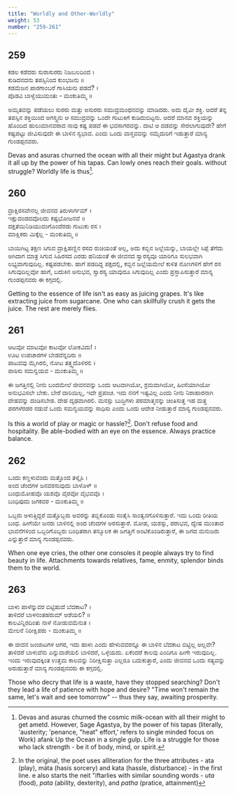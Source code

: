 ```yaml
---
title: "Worldly and Other-Worldly"
weight: 53
number: "259-261"
---
```


## 259

ಕಡಲ ಕಡೆದರು ಸುರಾಸುರರು ನಿಜಬಲದಿಂದ ।  
ಕುಡಿದನದನು ತಪಸ್ಸಿನಿಂದ ಕುಂಭಜನು ॥  
ಕಡಮೆಜನ ಪಾರಗಾಂಬರೆ ಗಾಸಿಯನು ಪಡದೆ? ।  
ಪೊಡವಿ ಬಾಳ್ವೆಯುಮಂತು - ಮಂಕುತಿಮ್ಮ ॥

ಅಮೃತವನ್ನು ಪಡೆಯಲು ಸುರರು ಮತ್ತು ಅಸುರರು ಸಮುದ್ರಮಂಥನವನ್ನು ಮಾಡಿದರು. ಅದು ದೈವೀ ಶಕ್ತಿ. ಆದರೆ ತನ್ನ ತಪಸ್ಸಿನ ಶಕ್ತಿಯಿಂದ ಅಗಸ್ತ್ಯನು ಆ ಸಮುದ್ರವನ್ನು ಒಂದೇ ಗುಟುಕಿಗೆ ಕುಡಿದುಬಿಟ್ಟನು. ಆದರೆ ಮಾನವ ಶಕ್ತಿಯನ್ನು ಹೊಂದಿದ ಹುಲುಮಾನವರಾದ ನಾವು ಕಷ್ಟ ಪಡದೆ ಈ ಭವಸಾಗರವನ್ನು. ದಾಟಿ ಆ ದಡವನ್ನು ಸೇರಲಾಗುವುದೇ? ಹೇಗೆ ಕಷ್ಟಪಟ್ಟು ಜೀವಿಸುವುದೇ ಈ ಬಾಳಿನ ಸ್ವಭಾವ. ಎಂದು ಒಂದು ವಾಸ್ತವವನ್ನು ನಮ್ಮೆದುರಿಗೆ ಇಡುತ್ತಾರೆ ಮಾನ್ಯ ಗುಂಡಪ್ಪನವರು.

Devas and asuras churned the ocean with all their might but Agastya drank it all up by the power of his tapas. Can lowly ones reach their goals. without struggle? Worldly life is thus[^92].

## 260

ದ್ರಾಕ್ಷಿರಸವೇನಲ್ಲ ಜೀವನದ ತಿರುಳಾರ್ಗಮ್ ।  
ಇಕ್ಷುದಂಡದವೊಲದು ಕಷ್ಟಭೋಜನವೆ ॥  
ದಕ್ಷತೆಯಿನಿಡಿಯುವಂಗೊಂದೆರಡು ಗುಟುಕು ರಸ ।  
ಮಾಕ್ಷಿಕರು ಮಿಕ್ಕೆಲ್ಲ - ಮಂಕುತಿಮ್ಮ ॥

ಬಾಯಿಗಿಟ್ಟ ತಕ್ಷಣ ಸಿಗುವ ದ್ರಾಕ್ಷಿಹಣ್ಣಿನ ರಸದ ರುಚಿಯಂತೆ ಅಲ್ಲ, ಅದು ಕಬ್ಬಿನ ಜಲ್ಲೆಯನ್ನು, ಬಾಯಲ್ಲೇ ಸಿಪ್ಪೆ ತೆಗೆದು ಅಗಿದಾಗ ಮಾತ್ರ ಸಿಗುವ ಸಿಹಿರಸದ ಎರಡು ಹನಿಯಂತೆ ಈ ಜೀವನದ ಸ್ವಾರಸ್ಯವೂ ಯಾರಿಗೂ ಸುಲಭವಾಗಿ ಲಭ್ಯವಾಗುವುದಿಲ್ಲ. ಕಷ್ಟಪಡಬೇಕು. ಹಾಗೆ ಪಡದಿದ್ದ ಪಕ್ಷದಲ್ಲಿ, ಕಬ್ಬಿನ ಜಲ್ಲೆಯಮೇಲೆ ಕುಳಿತ ನೊಣಗಳಿಗೆ ಹೇಗೆ ರಸ ಸಿಗುವುದಿಲ್ಲವೋ ಹಾಗೆ, ಬದುಕಿನ ಅನುಭವ, ಸ್ವಾರಸ್ಯ ಯಾವುದೂ ಸಿಗುವುದಿಲ್ಲ ಎಂದು ಪ್ರಸ್ತಾಪಿಸುತ್ತಾರೆ ಮಾನ್ಯ ಗುಂಡಪ್ಪನವರು ಈ ಕಗ್ಗದಲ್ಲಿ.

Getting to the essence of life isn't as easy as juicing grapes. It's like extracting juice from sugarcane. One who can skillfully crush it gets the juice. The rest are merely flies.

## 261

ಆಟವೋ ಮಾಟವೋ ಕಾಟವೋ ಲೋಕವಿದು! ।  
ಊಟ ಉಪಚಾರಗಳ ಬೇಡವೆನ್ನದಿರು ॥  
ಪಾಟವವು ಮೈಗಿರಲಿ, ನೋಟ ತತ್ತ್ವದೊಳಿರಲಿ ।  
ಪಾಠಿಸು ಸಮನ್ವಯವ - ಮಂಕುತಿಮ್ಮ ॥

ಈ ಜಗತ್ತಿನಲ್ಲಿ ನೀನು ಬಂದಮೇಲೆ ಜೀವನವನ್ನು ಒಂದು ಆಟವಾಗಿಯೋ, ಶ್ರಮವಾಗಿಯೋ, ಹಿಂಸೆಯಾಗಿಯೋ ಅನುಭವಿಸಲೇ ಬೇಕು. ಬೇರೆ ದಾರಿಯಿಲ್ಲ, ಇದೇ ಪ್ರಪಂಚ. ಇದು ನನಗೆ ಇಷ್ಟವಿಲ್ಲ ಎಂದು ನೀನು ನಿರಾಹಾರನಾಗಿ ದೇಹವನ್ನು ದಂಡಿಸಬೇಡ. ದೇಹ ದೃಢವಾಗಿರಲಿ. ಮನಸ್ಸು ಬುದ್ಧಿಗಳು ಪರಮಾತ್ಮನನ್ನು ಚಿಂತಿಸುತ್ತ ಇಹ ಮತ್ತ ಪರಗಳೆರಡರ ನಡುವೆ ಒಂದು ಸಮನ್ವಯವನ್ನು ಸಾಧಿಸು ಎಂದು ಒಂದು ಆದೇಶ ನೀಡುತ್ತಾರೆ ಮಾನ್ಯ ಗುಂಡಪ್ಪನವರು.

Is this a world of play or magic or hassle?[^93]. Don't refuse food and hospitality. Be able-bodied with an eye on the essence. Always practice balance.

## 262

ಒಂದು ಕಣ್ಣಳುವಂದು ಮತ್ತೊಂದ ತಳ್ಕೈಸಿ ।  
ಅಂದ ಚೆಂದಗಳ ಜನವರಸುವುದು ಬಾಳೊಳ್ ॥  
ಬಂಧುಮೋಹವೊ ಯಶವೊ ವೈರವೋ ವೈಭವವೊ ।  
ಬಂಧಿಪುದು ಜಗಕವರ - ಮಂಕುತಿಮ್ಮ ॥

ಒಬ್ಬರು ಅಳುತ್ತಿದ್ದರೆ ಮತ್ತೊಬ್ಬರು ಅವರನ್ನು ತಬ್ಬಿಕೊಂಡು ಸಂತೈಸಿ ಸಾಂತ್ವನಗೊಳಿಸುತ್ತಾರೆ. ಇದು ಒಂದು ರೀತಿಯ ಬಂಧ. ಹೀಗೆಯೇ ಜನರು ಬಾಳಿನಲ್ಲಿ ಅಂದ ಚೆಂದಗಳ ಅರಸುತ್ತಾರೆ. ಮೋಹ, ಯಶಸ್ಸು, ಪರಾಭವ, ದ್ವೇಷ ಮುಂತಾದ ಭಾವನೆಗಳಿಂದ ಒಬ್ಬರಿಗೊಬ್ಬರು ಬಂಧಿತರಾಗಿ ತನ್ಮೂಲಕ ಈ ಜಗತ್ತಿಗೆ ಅಂಟಿಕೊಂಡಿರುತ್ತಾರೆ, ಈ ಜಗದ ಮನುಜರು ಎನ್ನುತ್ತಾರೆ ಮಾನ್ಯ ಗುಂಡಪ್ಪನವರು.

When one eye cries, the other one consoles it people always try to find beauty in life. Attachments towards relatives, fame, enmity, splendor binds them to the world.

## 263

ಬಾಳು ಪಾಳೆನ್ನುವರ ಬಿಟ್ಟಿಹುದೆ ಬೆದಕಾಟ? ।  
ತಾಳಿದರೆ ಬಾಳನಂತಹರುಮ್ ಆಶೆಯಲಿ? ॥  
ಕಾಲವಿನ್ನಿರದಿಂತು ನಾಳೆ ನೋಡುವಮೆನುತ ।  
ಮೇಲನೆ ನಿರೀಕ್ಷಿಪರು - ಮಂಕುತಿಮ್ಮ ॥

ಈ ಜೀವನ ಜಂಜಾಟಗಳ ಆಗರ, ಇದು ಹಾಳು ಎಂದು ಹೇಳುವವರನ್ನೂ ಈ ಬಾಳಿನ ಬೆದಕಾಟ ಬಿಟ್ಟಿಲ್ಲ ಅಲ್ಲವೇ? ತಾಳಿದರೆ ಬಾಳುವೆನು ಎನ್ನುವಾಶೆಯಲಿ ಬಾಳಿದರೆ, ಒಳ್ಳೆಯದು. ಏಕೆಂದರೆ ಕಾಲವು ಎಂದಿಗೂ ಹೀಗೇ ಇರುವುದಿಲ್ಲ. ಇಂದು ಇರುವುದಕ್ಕಿಂತ ಉತ್ತಮ ಕಾಲವನ್ನು ನಿರೀಕ್ಷಿಸುತ್ತಾ ಎಲ್ಲರೂ ಬದುಕುತ್ತಾರೆ, ಎಂದು ಜೀವನದ ಒಂದು ಸತ್ಯವನ್ನು ಅರುಹುತ್ತಾರೆ ಮಾನ್ಯ ಗುಂಡಪ್ಪನವರು ಈ ಕಗ್ಗದಲ್ಲಿ.

Those who decry that life is a waste, have they stopped searching? Don't they lead a life of patience with hope and desire? "Time won't remain the same, let's wait and see tomorrow" -- thus they say, awaiting prosperity.

[^92]: Devas and asuras churned the cosmic milk-ocean with all their might to get ametd. However, Sage Agastya, by the power of his tapas (literally, 'austerity; 'penance, "heat" effort,' refers to single minded focus on Work) afank Up the Ocean in a single gulp. Life is a struggle for those who lack strength - be it of body, mind, or spirit.
[^93]: In the original, the poet uses alliteration for the three attributes - ata (play), máta (hasis sorcery) and kata (hassle, disturbance) - in the first line. e also starts the neit "iftarlies with similar sounding words - _uta_ (food), _pata_ (ability, dexterity), and _patha_ (pratice, attainment)
